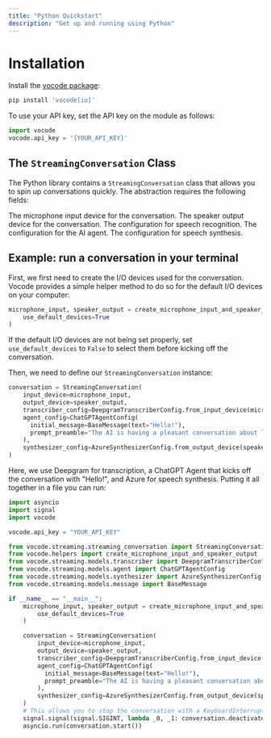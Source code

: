 ```yaml
---
title: "Python Quickstart"
description: "Get up and running using Python"
---
```


# Installation

Install the [vocode package](https://pypi.org/project/vocode/):

```bash
pip install 'vocode[io]'
```

To use your API key, set the API key on the module as follows:

```python
import vocode
vocode.api_key = '{YOUR_API_KEY}'
```

## The `StreamingConversation` Class

The Python library contains a `StreamingConversation` class that allows you to
spin up conversations quickly. The abstraction requires the following fields:

<ParamField path="input_device" type="InputDevice" required={true}>
  The microphone input device for the conversation.
</ParamField>

<ParamField path="output_device" type="OutputDevice" required={true}>
  The speaker output device for the conversation.
</ParamField>

<ParamField path="transcriber_config" type="TranscriberConfig" required={true}>
  The configuration for speech recognition.
</ParamField>

<ParamField path="agent_config" type="AgentConfig" required={true}>
  The configuration for the AI agent.
</ParamField>

<ParamField path="synthesizer_config" type="SynthesizerConfig" required={true}>
  The configuration for speech synthesis.
</ParamField>

## Example: run a conversation in your terminal

First, we first need to create the I/O devices used for
the conversation. Vocode provides a simple helper method to do so for the
default I/O devices on your computer:

```python
microphone_input, speaker_output = create_microphone_input_and_speaker_output(
    use_default_devices=True
)
```

If the default I/O devices are not being set properly, set `use_default_devices` to `False` to select them before kicking off the conversation.

Then, we need to define our `StreamingConversation` instance:

```python
conversation = StreamingConversation(
    input_device=microphone_input,
    output_device=speaker_output,
    transcriber_config=DeepgramTranscriberConfig.from_input_device(microphone_input),
    agent_config=ChatGPTAgentConfig(
      initial_message=BaseMessage(text="Hello!"),
      prompt_preamble="The AI is having a pleasant conversation about life."
    ),
    synthesizer_config=AzureSynthesizerConfig.from_output_device(speaker_output)
)
```

Here, we use Deepgram for transcription, a ChatGPT Agent that kicks off the conversation with "Hello!", and Azure for speech synthesis.
Putting it all together in a file you can run:

```python
import asyncio
import signal
import vocode

vocode.api_key = "YOUR_API_KEY"

from vocode.streaming.streaming_conversation import StreamingConversation
from vocode.helpers import create_microphone_input_and_speaker_output
from vocode.streaming.models.transcriber import DeepgramTranscriberConfig
from vocode.streaming.models.agent import ChatGPTAgentConfig
from vocode.streaming.models.synthesizer import AzureSynthesizerConfig
from vocode.streaming.models.message import BaseMessage

if __name__ == "__main__":
    microphone_input, speaker_output = create_microphone_input_and_speaker_output(
        use_default_devices=True
    )

    conversation = StreamingConversation(
        input_device=microphone_input,
        output_device=speaker_output,
        transcriber_config=DeepgramTranscriberConfig.from_input_device(microphone_input),
        agent_config=ChatGPTAgentConfig(
          initial_message=BaseMessage(text="Hello!"),
          prompt_preamble="The AI is having a pleasant conversation about life."
        ),
        synthesizer_config=AzureSynthesizerConfig.from_output_device(speaker_output)
    )
    # This allows you to stop the conversation with a KeyboardInterrupt
    signal.signal(signal.SIGINT, lambda _0, _1: conversation.deactivate())
    asyncio.run(conversation.start())
```
